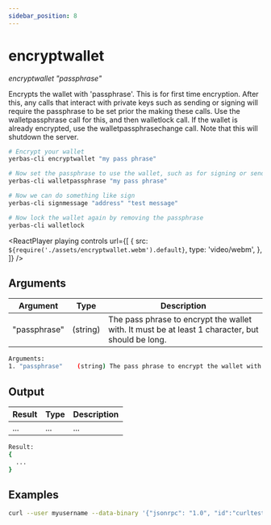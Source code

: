 ```yaml
---
sidebar_position: 8
---
```



# encryptwallet

_encryptwallet "passphrase"_

Encrypts the wallet with 'passphrase'. This is for first time encryption.
After this, any calls that interact with private keys such as sending or signing
will require the passphrase to be set prior the making these calls.
Use the walletpassphrase call for this, and then walletlock call.
If the wallet is already encrypted, use the walletpassphrasechange call.
Note that this will shutdown the server.

```bash
# Encrypt your wallet
yerbas-cli encryptwallet "my pass phrase"

# Now set the passphrase to use the wallet, such as for signing or sending yerbas
yerbas-cli walletpassphrase "my pass phrase"

# Now we can do something like sign
yerbas-cli signmessage "address" "test message"

# Now lock the wallet again by removing the passphrase
yerbas-cli walletlock
```

<ReactPlayer
  playing
  controls
  url={[
    {
      src: `${require('./assets/encryptwallet.webm').default}`,
      type: 'video/webm',
    },
  ]}
/>

## Arguments

| Argument     | Type     | Description                                                                                      |
| ------------ | -------- | ------------------------------------------------------------------------------------------------ |
| "passphrase" | (string) | The pass phrase to encrypt the wallet with. It must be at least 1 character, but should be long. |

```bash
Arguments:
1. "passphrase"    (string) The pass phrase to encrypt the wallet with. It must be at least 1 character, but should be long.
```

## Output

| Result | Type | Description |
| ------ | ---- | ----------- |
| ...    | ...  | ...         |

```bash
Result:
{
  ...
}
```

## Examples

```bash
curl --user myusername --data-binary '{"jsonrpc": "1.0", "id":"curltest", "method": "encryptwallet", "params": ["my pass phrase"] }' -H 'content-type: text/plain;' http://127.0.0.1:9998/
```
